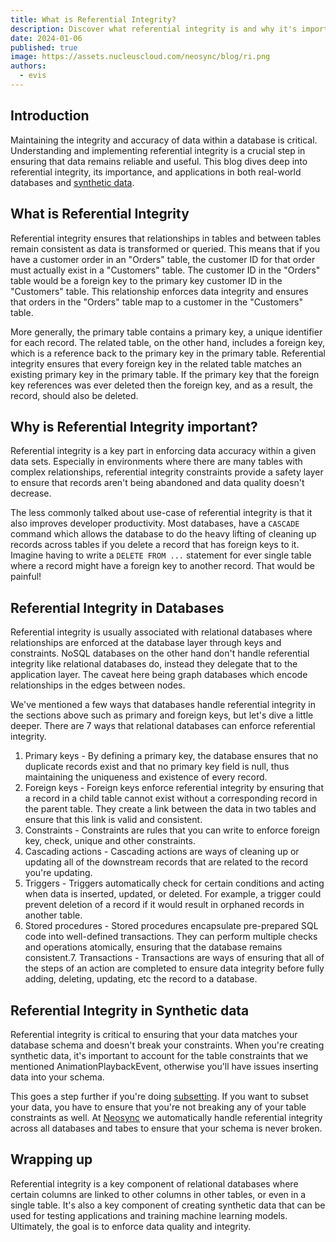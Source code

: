 ```yaml
---
title: What is Referential Integrity?
description: Discover what referential integrity is and why it's important in relational databases, data anonymization and synthetic data.
date: 2024-01-06
published: true
image: https://assets.nucleuscloud.com/neosync/blog/ri.png
authors:
  - evis
---
```


## Introduction

Maintaining the integrity and accuracy of data within a database is critical. Understanding and implementing referential integrity is a crucial step in ensuring that data remains reliable and useful. This blog dives deep into referential integrity, its importance, and applications in both real-world databases and [synthetic data](/blog/synthetic-data-engineering).

## What is Referential Integrity

Referential integrity ensures that relationships in tables and between tables remain consistent as data is transformed or queried. This means that if you have a customer order in an "Orders" table, the customer ID for that order must actually exist in a "Customers" table. The customer ID in the "Orders" table would be a foreign key to the primary key customer ID in the "Customers" table. This relationship enforces data integrity and ensures that orders in the "Orders" table map to a customer in the "Customers" table.

More generally, the primary table contains a primary key, a unique identifier for each record. The related table, on the other hand, includes a foreign key, which is a reference back to the primary key in the primary table. Referential integrity ensures that every foreign key in the related table matches an existing primary key in the primary table. If the primary key that the foreign key references was ever deleted then the foreign key, and as a result, the record, should also be deleted.

## Why is Referential Integrity important?

Referential integrity is a key part in enforcing data accuracy within a given data sets. Especially in environments where there are many tables with complex relationships, referential integrity constraints provide a safety layer to ensure that records aren't being abandoned and data quality doesn't decrease.

The less commonly talked about use-case of referential integrity is that it also improves developer productivity. Most databases, have a `CASCADE` command which allows the database to do the heavy lifting of cleaning up records across tables if you delete a record that has foreign keys to it. Imagine having to write a `DELETE FROM ...` statement for ever single table where a record might have a foreign key to another record. That would be painful!

## Referential Integrity in Databases

Referential integrity is usually associated with relational databases where relationships are enforced at the database layer through keys and constraints. NoSQL databases on the other hand don't handle referential integrity like relational databases do, instead they delegate that to the application layer. The caveat here being graph databases which encode relationships in the edges between nodes.

We've mentioned a few ways that databases handle referential integrity in the sections above such as primary and foreign keys, but let's dive a little deeper. There are 7 ways that relational databases can enforce referential integrity.

1. Primary keys - By defining a primary key, the database ensures that no duplicate records exist and that no primary key field is null, thus maintaining the uniqueness and existence of every record.
2. Foreign keys - Foreign keys enforce referential integrity by ensuring that a record in a child table cannot exist without a corresponding record in the parent table. They create a link between the data in two tables and ensure that this link is valid and consistent.
3. Constraints - Constraints are rules that you can write to enforce foreign key, check, unique and other constraints.
4. Cascading actions - Cascading actions are ways of cleaning up or updating all of the downstream records that are related to the record you're updating.
5. Triggers - Triggers automatically check for certain conditions and acting when data is inserted, updated, or deleted. For example, a trigger could prevent deletion of a record if it would result in orphaned records in another table.
6. Stored procedures - Stored procedures encapsulate pre-prepared SQL code into well-defined transactions. They can perform multiple checks and operations atomically, ensuring that the database remains consistent.7. Transactions - Transactions are ways of ensuring that all of the steps of an action are completed to ensure data integrity before fully adding, deleting, updating, etc the record to a database.

## Referential Integrity in Synthetic data

Referential integrity is critical to ensuring that your data matches your database schema and doesn't break your constraints. When you're creating synthetic data, it's important to account for the table constraints that we mentioned AnimationPlaybackEvent, otherwise you'll have issues inserting data into your schema.

This goes a step further if you're doing [subsetting](/blog/subset-referential-integrity). If you want to subset your data, you have to ensure that you're not breaking any of your table constraints as well. At [Neosync](https://www.neosync.dev) we automatically handle referential integrity across all databases and tabes to ensure that your schema is never broken.

## Wrapping up

Referential integrity is a key component of relational databases where certain columns are linked to other columns in other tables, or even in a single table. It's also a key component of creating synthetic data that can be used for testing applications and training machine learning models. Ultimately, the goal is to enforce data quality and integrity.
